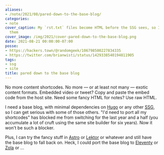 ```yaml
---
aliases:
- /note/2021/08/pared-down-to-the-base-blog/
categories:
- note
cover_caption: My `rst.txt` files become HTML before the SSG sees, so I may leave
  them
cover_image: /img/2021/cover-pared-down-to-the-base-blog.png
date: 2021-08-21 00:00:00-07:00
posse:
- https://hackers.town/@randomgeek/106798500227834335
- https://twitter.com/brianwisti/status/1429338540194811905
tags:
- ssg
- site
title: pared down to the base blog
---
```


No more content shortcodes. No more — or at least not many — exotic content
formats. Embedded video or tweet? Copy and paste the embed code from the host
site. Need some fancy HTML for notes? Use raw HTML.

I need a base blog, with minimal dependencies on [Hugo][hugo] or any other
[SSG][ssg], so I can get serious with some of those others. "I'd need to port
all my shortcodes" has blocked me from switching for the last year and a half
(you accumulate a lot of cruft using the same site builder for six years). Now
it won't be such a blocker.

Plus, I can try the fancy stuff in [Astro][astro] or [Lektor][lektor] or
whatever and still have the base blog to fall back on. Heck, I could port the
base blog to [Eleventy][eleventy] or [Zola][zola] or …

[hugo]: https://gohugo.io
[ssg]: /tags/ssg
[astro]: https://astro.build
[lektor]: https://getlektor.com
[eleventy]: https://11ty.dev
[zola]: https://getzola.org
